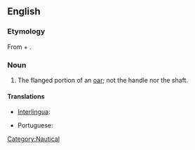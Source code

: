 ==English==

===Etymology===
From {{term|oar}} + {{term|blade}}.

===Noun===
{{en-noun|sg=[[oar]] [[blade]]}}

# The flanged portion of an [[oar]]; not the handle nor the shaft.

====Translations====
{{trans-top|flanged portion of an oar}}
*[[Interlingua]]: {{t-|ia|pala|xs=Interlingua}}
{{trans-mid}}
*Portuguese: {{t-|pt|pá|f}}
{{trans-bottom}}

[[Category:Nautical]]